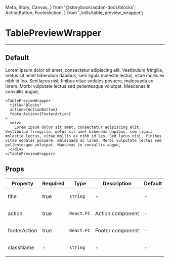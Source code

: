   Meta, Story, Canvas,
} from '@storybook/addon-docs/blocks';
  ActionButton, FooterAction,
} from './utils/table_preview_wrapper';

<Meta title="TablePreviewWrapper" component={TablePreviewWrapper} />

# TablePreviewWrapper
---

## Default
<Canvas>
  <Story name="Default">
    <TablePreviewWrapper
      title="Blocks"
      action={ActionButton}
      footerAction={FooterAction}
    >
      <div>
        Lorem ipsum dolor sit amet, consectetur adipiscing elit. Vestibulum fringilla, metus sit amet bibendum dapibus, sem ligula molestie lectus, vitae mollis ex nibh id leo. Sed lacus nisl, finibus vitae sodales posuere, malesuada ac lorem. Morbi vulputate lectus sed pellentesque volutpat. Maecenas in convallis augue,
      </div>
    </TablePreviewWrapper>
  </Story>
</Canvas>

```
<TablePreviewWrapper
  title="Blocks"
  action={ActionButton}
  footerAction={FooterAction}
>
  <div>
    Lorem ipsum dolor sit amet, consectetur adipiscing elit. Vestibulum fringilla, metus sit amet bibendum dapibus, sem ligula molestie lectus, vitae mollis ex nibh id leo. Sed lacus nisl, finibus vitae sodales posuere, malesuada ac lorem. Morbi vulputate lectus sed pellentesque volutpat. Maecenas in convallis augue,
  </div>
</TablePreviewWrapper>
```
## Props
<table>
<thead>
  <tr>
    <th>Property</th>
    <th>Required</th>
    <th>Type</th>
    <th>Description</th>
    <th>Default</th>
  </tr>
</thead>
<tbody>
  <tr>
    <td>title</td>
    <td>true</td>
    <td>

`string`

  </td>
    <td>-</td>
    <td>-</td>
  </tr>

  <tr>
    <td>action</td>
    <td>true</td>
    <td>

`React.FC`

  </td>
    <td>Action component</td>
    <td>-</td>
  </tr>

  <tr>
    <td>footerAction</td>
    <td>true</td>
    <td>

`React.FC`

  </td>
    <td>Footer component</td>
    <td>-</td>
  </tr>

  <tr>
    <td>className</td>
    <td>-</td>
    <td>

`string`

  </td>
    <td>-</td>
    <td>-</td>
  </tr>
  </tbody>
</table>
<br/>
